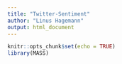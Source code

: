 ```yaml
---
title: "Twitter-Sentiment"
author: "Linus Hagemann"
output: html_document
---
```


```r
knitr::opts_chunk$set(echo = TRUE)
library(MASS)
```
